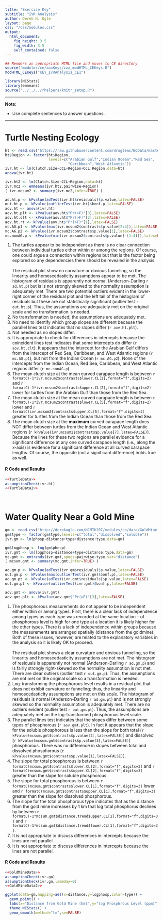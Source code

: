 ```yaml
---
title: "Exercise Key"
subtitle: "IVR Analysis"
author: Derek H. Ogle
layout: page
css: "/css/modules.css"
output:
  html_document:
    fig_height: 3.5
    fig_width: 3.5
    self_contained: false
---
```


```r
## Renders an appropriate HTML file and moves to CE directory
source("modules/ce/aaaKeys/zzz_modHTML_CEKeys.R")
modHTML_CEKeys("KEY_IVRAnalysis_CE1")
```

```r
library(NCStats)
library(emmeans)
source("../../../rhelpers/knitr_setup.R")
```

----

<div class="alert alert-warning">
<strong>Note:</strong> 
<ul>
  <li>Use complete sentences to answer questions.</li>
</ul>
</div>

----

# Turtle Nesting Ecology
```r
ht <- read.csv("https://raw.githubusercontent.com/droglenc/NCData/master/HawksbillTurtles.csv")
ht$Region <- factor(ht$Region,
                    levels=c("Arabian Gulf","Indian Ocean","Red Sea",
                             "Caribbean","West Atlantic"))
ivr.ht <- lm(Clutch.Size~CCL+Region+CCL:Region,data=ht)
anova(ivr.ht)
```
```r
ivr.ht2 <- lm(Clutch.Size~CCL+Region,data=ht)
ivr.mc2 <- emmeans(ivr.ht2,pairwise~Region)
( ivr.mcsum2 <- summary(ivr.mc2,infer=TRUE) )
```

```r
ad.ht.p <- kPvalue(adTest(ivr.ht$residuals)$p.value,latex=FALSE)
out.ht.p <- kPvalue(outlierTest(ivr.ht)$bonf.p,latex=FALSE)
aov.ht <- anova(ivr.ht)
aov.ht.plt <- kPvalue(aov.ht$"Pr(>F)"[3],latex=FALSE)
aov.ht.clt <- kPvalue(aov.ht$"Pr(>F)"[2],latex=FALSE)
aov.ht.rt <- kPvalue(aov.ht$"Pr(>F)"[1],latex=FALSE)
mc.AG.p1 <- kPvalue(max(ivr.mcsum2$contrasts$p.value[2:4]),latex=FALSE,include.p=FALSE)
mc.AG.p2 <- kPvalue(ivr.mcsum2$contrasts$p.value[1],latex=FALSE)
mc.nonAG.p <- kPvalue(min(ivr.mcsum2$contrasts$p.value[-(1:4)]),latex=FALSE,include.p=FALSE)
```

1. The turtles appear to be independent as there is no clear connection between individual turtles either within or among the regions. Of course, one could argue a connection within regions but that is the factor being explored so any dependencies there should be revealed in the analysis.<br><br>The residual plot show no curvature or obvious funneling, so the linearity and homoscedasticity assumptions appear to be met. The histogram of residuals is apparently not normal (Anderson-Darling `r ad.ht.p`) but is is not strongly skewed to the normality assumption is adequately met. There are two potential outliers evident in the lower-right corner of the residual plot and the left tail of the histogram of residuals but these are not statistically significant (outlier test `r out.ht.p`). Thus, the assumptions are adequately met on the original scale and no transformation is needed.
1. No transformation is needed, the assumptions are adequately met.
1. No need to identify which group slopes are different because the parallel lines test indicates that no slopes differ (`r aov.ht.plt`).
1. Not needed as no slopes differ.
1. It is appropriate to check for differences in intercepts because the coincident lines test indicates that some intercepts do differ (`r aov.ht.clt`). It appears that the intercept for the Arabian Gulf differs from the intercept of Red Sea, Caribbean, and West Atlantic regions (`r mc.AG.p1`), but not from the Indian Ocean (`r mc.AG.p2`). None of the intercepts from the Indian Ocean, Red Sea, Caribbean, and West Atlantic regions differ (`r mc.nonAG.p`). 
1. The mean clutch size at the mean curved carapace length is between `r formatC(-1*ivr.mcsum2$contrasts$lower.CL[2],format="f",digits=2)` and `r formatC(-1*ivr.mcsum2$contrasts$upper.CL[2],format="f",digits=2)` lower for turtles from the Arabian Gulf than those from the Red Sea.
1. The mean clutch size at the mean curved carapace length is between `r formatC(-1*ivr.mcsum2$contrasts$lower.CL[5],format="f",digits=2)` lower and `r formatC(ivr.mcsum2$contrasts$upper.CL[5],format="f",digits=2)` greater for turtles from the Indian Ocean than those from the Red Sea.
1. The mean clutch size at the **maximum** curved carapace length does NOT differ between turtles from the Indian Ocean and West Atlantic regions (`r kPvalue(ivr.mcsum2$contrasts$p.value[7],latex=FALSE)`). Because the lines for these two regions are parallel evidence for a significant difference at any one curved carapace length (i.e., along the x-axis) is evidence for a significant difference at all curved carapace lengths. Of course, the opposite (not a significant difference) holds true as well.

#### R Code and Results
```r
<<TurtleData>>
assumptionCheck(ivr.ht)
<<TurtleData2>>
```

&nbsp;

# Water Quality Near a Gold Mine
```r
gm <- read.csv("http://derekogle.com/NCMTH207/modules/ce/data/GoldMine.csv")
gm$type <- factor(gm$type,levels=c("total","dissolved","soluble"))
ivr.gm <- lm(phosp~distance+type+distance:type,data=gm)
```
```r
gm$logphosp <- log(gm$phosp)
ivr.gmt <- lm(logphosp~distance+type+distance:type,data=gm)
mc.gmt <- emtrends(ivr.gmt,specs=pairwise~type,var="distance")
( mcsum.gmt <- summary(mc.gmt,infer=TRUE) )
```

```r
ad.gm.p <- kPvalue(adTest(ivr.gm$residuals)$p.value,latex=FALSE)
out.gm.p <- kPvalue(max(outlierTest(ivr.gm)$bonf.p),latex=FALSE)
ad.gm.pt <- kPvalue(adTest(ivr.gmt$residuals)$p.value,latex=FALSE)
out.gm.pt <- kPvalue(outlierTest(ivr.gmt)$bonf.p,latex=FALSE)

aov.gmt <- anova(ivr.gmt)
aov.gmt.plt <- kPvalue(aov.gmt$"Pr(>F)"[3],latex=FALSE)

```

1. The phosphorous measurements do not appear to be independent either within or among types. First, there is a clear lack of independence among types as each type was recorded at the same location -- of phosphorous level is high for one type at a location it is likely higher for the other types. There is a lack of independence within groups because the measurements are arranged spatially (distance from the goldmine). Both of these issues, however, are related to the explanatory variables in the analysis so it is likely OK to proceed.<br><br>The residual plot shows a clear curvature and obvious funneling, so the linearity and homoscedasticity assumptions are not met. The histogram of residuals is apparently not normal (Anderson-Darling `r ad.gm.p`) and is fairly strongly right-skewed so the normality assumption is not met. There are clear outliers (outlier test `r out.gm.p`). Thus, the assumptions are not met on the original scale so a transformation is needed.
1. Log-transforming the phosphorous level results in a residual plot that does not exhibit curvature or funneling; thus, the linearity and homoscedasticity assumptions are met on this scale. The histogram of residuals is normal (Anderson-Darling `r ad.gm.pt`) and is not strongly skewed so the normality assumption is adequately met. There are no outliers evident (outlier test `r out.gm.pt`). Thus, the assumptions are adequately met on the log-transformed phosphorous level scale.
1. The parallel lines test indicates that the slopes differ between some types of phosphorous (`r aov.gmt.plt`). In fact it appears that the slope for the soluble phosphorous is less than the slope for both total (`r kPvalue(mcsum.gmt$contrasts$p.value[2],latex=FALSE)`) and dissolved (`r kPvalue(mcsum.gmt$contrasts$p.value[3],latex=FALSE)`) phosphorous. There was no difference in slopes between total and dissolved phosphorous (`r kPvalue(mcsum.gmt$contrasts$p.value[1],latex=FALSE)`).
1. The slope for total phosphorous is between `r formatC(mcsum.gmt$contrasts$lower.CL[2],format="f",digits=3)` and `r formatC(mcsum.gmt$contrasts$upper.CL[2],format="f",digits=3)` greater than the slope for soluble phosphorous.
1. The slope for total phosphorous is between `r formatC(mcsum.gmt$contrasts$lower.CL[1],format="f",digits=3)` lower and `r formatC(mcsum.gmt$contrasts$upper.CL[1],format="f",digits=3)` greater than the slope for dissolved phosphorous.
1. The slope for the total phosphorous type indicates that as the distance from the gold mine increases by 1 km that log total phosphorus declines by between `r formatC(-1*mcsum.gmt$distance.trend$upper.CL[1],format="f",digits=3)` and `r formatC(-1*mcsum.gmt$distance.trend$lower.CL[1],format="f",digits=3)`.
1. It is not appropriate to discuss differences in intercepts because the lines are not parallel.
1. It is not appropriate to discuss differences in intercepts because the lines are not parallel.

#### R Code and Results
```r
<<GoldMineData>>
assumptionCheck(ivr.gm)
assumptionCheck(ivr.gm,lambday=0)
<<GoldMineData2>>
```
```r
ggplot(data=gm,mapping=aes(x=distance,y=logphosp,color=type)) +
  geom_point() +
  labs(x="Distance from Gold Mine (km)",y="log Phosphrous Level (ppm)") +  
  theme_NCStats() +  
  geom_smooth(method="lm",se=FALSE)
```
